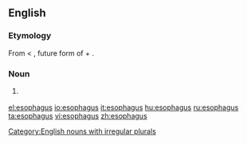 ==English==
{{wikipedia}}

===Etymology===
From {{etyl|grc}} {{term|οἰσοφάγος||tr=oisophagos|sc=polytonic|lang=grc}} < {{term|οἰσέμεν||tr=oisemen|sc=polytonic|lang=grc}}, future form of {{term|φέρω||I carry|tr=pherō|sc=polytonic|lang=grc}} + {{term|ἔφαγον||I ate|tr=ephagon|sc=polytonic|lang=grc}}.

===Noun===
{{en-noun|esophag|i}}

# {{anatomy|US}} {{alternative spelling of|[[oesophagus]]}}

[[Category:English nouns with irregular plurals]]

[[el:esophagus]]
[[io:esophagus]]
[[it:esophagus]]
[[hu:esophagus]]
[[ru:esophagus]]
[[ta:esophagus]]
[[vi:esophagus]]
[[zh:esophagus]]